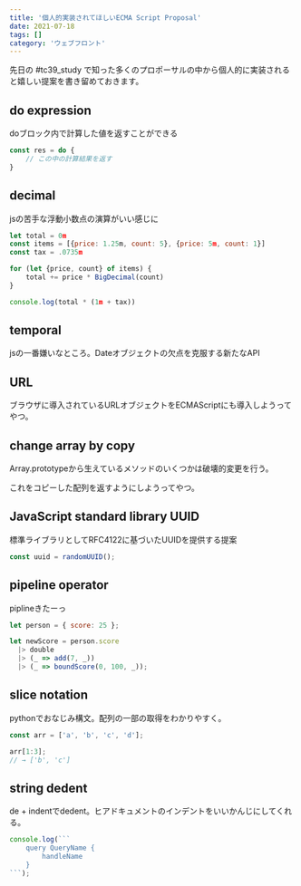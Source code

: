 ```yaml
---
title: '個人的実装されてほしいECMA Script Proposal'
date: 2021-07-18
tags: []
category: 'ウェブフロント'
---
```


先日の #tc39_study で知った多くのプロポーサルの中から個人的に実装されると嬉しい提案を書き留めておきます。

## do expression

doブロック内で計算した値を返すことができる

```javascript
const res = do {
    // この中の計算結果を返す
}
```

## decimal

jsの苦手な浮動小数点の演算がいい感じに

```javascript
let total = 0m
const items = [{price: 1.25m, count: 5}, {price: 5m, count: 1}]
const tax = .0735m

for (let {price, count} of items) {
    total += price * BigDecimal(count)
}

console.log(total * (1m + tax))
```

## temporal

jsの一番嫌いなところ。Dateオブジェクトの欠点を克服する新たなAPI

## URL

ブラウザに導入されているURLオブジェクトをECMAScriptにも導入しようってやつ。

## change array by copy

Array.prototypeから生えているメソッドのいくつかは破壊的変更を行う。

これをコピーした配列を返すようにしようってやつ。

## JavaScript standard library UUID

標準ライブラリとしてRFC4122に基づいたUUIDを提供する提案

```javascript
const uuid = randomUUID();
```

## pipeline operator

piplineきたーっ

```javascript
let person = { score: 25 };

let newScore = person.score
  |> double
  |> (_ => add(7, _))
  |> (_ => boundScore(0, 100, _));
```

## slice notation

pythonでおなじみ構文。配列の一部の取得をわかりやすく。

```javascript
const arr = ['a', 'b', 'c', 'd'];

arr[1:3];
// → ['b', 'c']
```

## string dedent

de + indentでdedent。ヒアドキュメントのインデントをいいかんじにしてくれる。

````javascript
console.log(```
	query QueryName {
		handleName
	}
​```);
````
